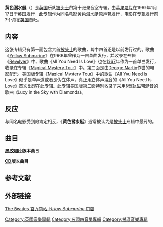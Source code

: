 {{noteTA
|G1=Show
|1=zh-cn:阿比路; zh-hk:艾比路; zh-tw:艾比路;
}}{{about|披頭四專輯|電影|黄色潜水艇_(电影)|披頭四單曲|Yellow Submarine (歌曲)}}{{Infobox album
| Name       = 黄色潜水艇
| Type       = [[录音室专辑|录音室专辑]]
| Artist     = [[披头士|披头士]]
| Cover      = TheBeatles-YellowSubmarinealbumcover.jpg
| Released   = 1969年1月17日
| Recorded   = {{nowrap|1967年5月12日-}}{{nowrap|1968年2月11日}}（披头士），<br/>{{nowrap|1968年10月22–23日}}（乔治·马丁），<br/>伦敦[[阿比路录音室|阿比路录音室]]<br/>De Lane Lea录音室
| Genre      = [[摇滚乐|摇滚]] [[orchestra|管弦乐]]
| Length     = 40:12
| Language   = 英语
| Label      = [[苹果唱片|苹果唱片]]
| Producer   = [[乔治·马丁|乔治·马丁]]
 | Last album = [[The_Beatles_(專輯)|The Beatles]]<br>(1968)
 | This album = '''黄色潜水艇'''<br>(1969)
 | Next album = [[艾比路|艾比路]]<br>(1969)
 }}

'''黄色潜水艇'''（{{lang-en|'''Yellow Submarine'''}}）是[[英国|英国]]乐队[[披头士|披头士]]的第十张录音室专辑。由[[苹果唱片|苹果唱片]]在1969年1月17日于[[英国|英国]]发行，此专辑作为同名电影[[黄色潜水艇_(电影)|黄色潜水艇]]原声带发行，电影在专辑发行前7个月在[[英国|英国]]首映。


== 内容 ==
这张专辑只有第一面包含六首[[披头士|披头士]]的歌曲，其中四首还是以前发行过的。歌曲《[[Yellow_Submarine|Yellow Submarine]]》在1966年曾作为一首单曲发行，并收录在专辑《[[Revolver|Revolver]]》中。歌曲《All You Need Is Love》也在[[1967|1967]]年作为一首单曲发行，收录在专辑《[[Magical_Mystery_Tour|Magical Mystery Tour]]》中。第二面是由[[George_Martin|George Martin]]作曲的电影配乐。美国版专辑《[[Magical_Mystery_Tour|Magical Mystery Tour]]》中的歌曲《All You Need Is Love》似乎是单声道或者是伪立体声，真正用立体声混音的《All You Need Is Love》首次出现在此专辑。此专辑美国版第二面特别收录了采用8音轨磁带混音的歌曲《Lucy in the Sky with Diamonds》。

== 反应 ==
{{Album ratings
| rev1 = [[Allmusic|Allmusic]]
| rev1Score = {{Rating|3|5}}<ref>{{Allmusic|class=album|id=r1701842}}</ref>
| rev2 = ''[[Blender_(magazine)|Blender]]''
| rev2Score = {{Rating|2|5}}<ref>[http://www.blender.com/guide/reviews.aspx?id=2966 Blender review]</ref>
| rev3 = [[Pitchfork_Media|Pitchfork Media]]
| rev3Score = (6.2/10)<ref>[http://pitchfork.com/reviews/albums/13429-yellow-submarine/ Pitchfork Media review]</ref>
| rev4 = ''[[Rolling_Stone|Rolling Stone]]''
| rev4Score = {{Rating|3.5|5}}<ref>[http://www.rollingstone.com/music/albumreviews/yellow-submarine-soundtrack-19991028 Yellow Submarine [Soundtrack] | Album Reviews | Rolling Stone<!-- Bot generated title -->]</ref>
| rev5 = [[Consequence_of_Sound|Consequence of Sound]]
| rev5Score = {{Rating|3.5|5}}<ref>[http://consequenceofsound.net/2009/09/album-review-the-beatles-yellow-submarine-remastered/ Album Review: The Beatles – Yellow Submarine [Remastered] « Consequence of Sound<!-- Bot generated title -->]</ref>
}}
与同名电影受到的肯定相反，《'''黄色潜水艇'''》通常被认为是[[披头士|披头士]]专辑中最弱的。

== 曲目 ==
'''[[黑胶唱片|黑胶唱片]]版本曲目'''
{{Tracklist
| headline         = 第一面
| all_writing      = 
| extra_column     = 主唱
| title1           = [[Yellow_Submarine_(歌曲)|Yellow Submarine]]
| note1            = 原收录在''[[Revolver|Revolver]]''专辑
| extra1           = [[林哥·史達|林哥·史達]]
| length1          = 2:40
| title2           = Only a Northern Song
| note2            = George Harrison
| extra2           = [[乔治·哈里森|乔治·哈里森]]
| length2          = 3:24
| title3           = All Together Now
| extra3           =[[保罗·麦卡尼|保罗·麦卡尼]]和[[约翰·藍侬|约翰·藍侬]]
| length3          = 2:11
| title4           = [[Hey_Bulldog|Hey Bulldog]]
| extra4           = [[约翰·藍侬|约翰·藍侬]]和[[保罗·麦卡尼|保罗·麦卡尼]]
| length4          = 3:11
| title5           = It's All Too Much
| note5            = Harrison
| extra5           = [[乔治·哈里森|乔治·哈里森]]
| length5          = 6:25
| title6           = All You Need Is Love
| note6            = 原收录在''[[Magical_Mystery_Tour|Magical Mystery Tour]]''专辑
| extra6           = [[约翰·藍侬|约翰·藍侬]]
| length6          = 3:51
}}

{{Tracklist
| headline         = 第二面
| all_writing      = 
| title1           = Pepperland
| length1          = 2:21
| title2           = Sea of Time
| length2          = 3:00
| title3           = Sea of Holes
| length3          = 2:17
| title4           = Sea of Monsters
| length4          = 3:37
| title5           = March of the Meanies
| length5          = 2:22
| title6           = Pepperland Laid Waste
| length6          = 2:19
| title7           = Yellow Submarine in Pepperland
| note7            = [[约翰·藍侬|约翰·藍侬]]–[[保罗·麦卡尼|保罗·麦卡尼]], 改编：马丁
| length7          = 2:13
}}



'''[[CD|CD]]版本曲目'''
{{Tracklist
| headline         = 曲目
| all_writing      =
| extra_column     = 主唱
| title1           = [[Yellow_Submarine|Yellow Submarine]]
| note1            = 原收录在''[[Revolver|Revolver]]''专辑
| extra1           = [[林哥·史達|林哥·史達]]
| length1          = 2:40
| title2           = Only a Northern Song
| note2            = George Harrison
| extra2           = [[乔治·哈里森|乔治·哈里森]]
| length2          = 3:24
| title3           = All Together Now
| extra3           =[[保罗·麦卡尼|保罗·麦卡尼]]和[[约翰·藍侬|约翰·藍侬]]
| length3          = 2:11
| title4           = [[Hey_Bulldog|Hey Bulldog]]
| extra4           = [[约翰·藍侬|约翰·藍侬]]和[[保罗·麦卡尼|保罗·麦卡尼]]
| length4          = 3:11
| title5           = It's All Too Much
| note5            = Harrison
| extra5           = [[乔治·哈里森|乔治·哈里森]]
| length5          = 6:25
| title6           = All You Need Is Love
| note6            = 原收录在''[[Magical_Mystery_Tour|Magical Mystery Tour]]''专辑
| extra6           = [[约翰·藍侬|约翰·藍侬]]
| length6          = 3:51

| title7           = Pepperland
| length7          = 2:21
| title8           = Sea of Time
| length8          = 3:00
| title9           = Sea of Holes
| length9          = 2:17
| title10          = Sea of Monsters
| length10          = 3:37
| title11           = March of the Meanies
| length11          = 2:22
| title12           = Pepperland Laid Waste
| length12          = 2:19
| title13           = Yellow Submarine in Pepperland
| note13            = [[约翰·藍侬|约翰·藍侬]]–[[保罗·麦卡尼|保罗·麦卡尼]], 改编：马丁
| length13          = 2:13
}}

==参考文献==
{{reflist}}

== 外部链接 == 
[http://www.thebeatles.com/#/albums/Yellow_Submarine2 The Beatles 官方网站 ''Yellow Submarine'' 页面 ]{{Wayback|url=http://www.thebeatles.com/#/albums/Yellow_Submarine2 |date=20070701082409 }}

[[Category:英國音樂專輯|Category:英國音樂專輯]]
[[Category:披頭四音樂專輯|Category:披頭四音樂專輯]]
[[Category:搖滾音樂專輯|Category:搖滾音樂專輯]]